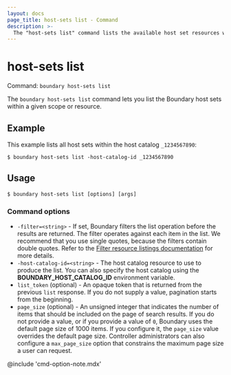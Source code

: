 ```yaml
---
layout: docs
page_title: host-sets list - Command
description: >-
  The "host-sets list" command lists the available host set resources within a scope or resource.
---
```


# host-sets list

Command: `boundary host-sets list`

The `boundary host-sets list` command lets you list the Boundary host sets within a given scope or resource.

## Example

This example lists all host sets within the host catalog `_1234567890`:

```shell-session
$ boundary host-sets list -host-catalog-id _1234567890
```

## Usage

<CodeBlockConfig hideClipboard>

```shell-session
$ boundary host-sets list [options] [args]
```

</CodeBlockConfig>

### Command options

- `-filter=<string>` - If set, Boundary filters the list operation before the results are returned.
The filter operates against each item in the list.
We recommend that you use single quotes, because the filters contain double quotes.
Refer to the [Filter resource listings documentation](/boundary/docs/concepts/filtering/resource-listing) for more details.
- `-host-catalog-id=<string>` - The host catalog resource to use to produce the list.
You can also specify the host catalog using the **BOUNDARY_HOST_CATALOG_ID** environment variable.
- `list_token` (optional) - An opaque token that is returned from the previous `list` response.
If you do not supply a value, pagination starts from the beginning.
- `page_size` (optional) - An unsigned integer that indicates the number of items that should be included on the page of search results.
If you do not provide a value, or if you provide a value of `0`, Boundary uses the default page size of 1000 items.
If you configure it, the `page_size` value overrides the default page size.
Controller administrators can also configure a `max_page_size` option that constrains the maximum page size a user can request.

@include 'cmd-option-note.mdx'